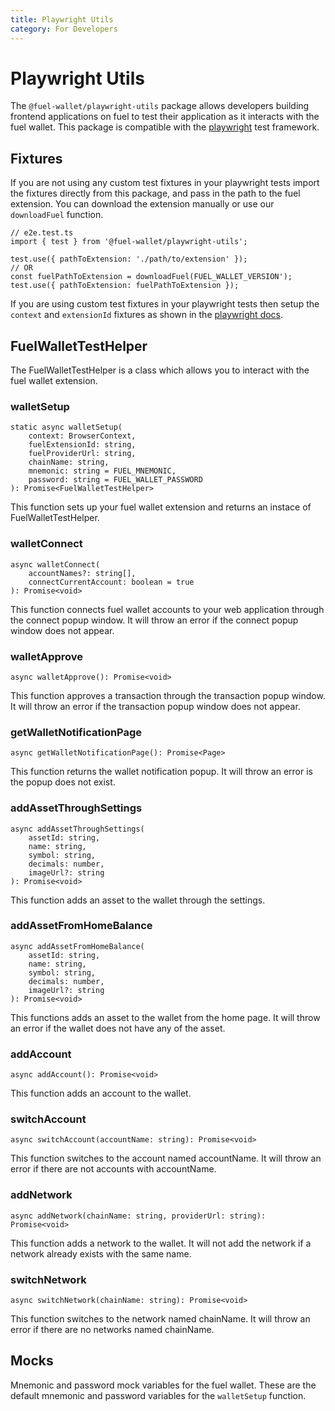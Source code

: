 ```yaml
---
title: Playwright Utils
category: For Developers
---
```


# Playwright Utils

The `@fuel-wallet/playwright-utils` package allows developers building frontend applications on fuel to test their application as it interacts with the fuel wallet. This package is compatible with the [playwright](https://playwright.dev/) test framework.

## Fixtures

If you are not using any custom test fixtures in your playwright tests import the fixtures directly from this package, and pass in the path to the fuel extension. You can download the extension manually or use our `downloadFuel` function.

```tsx
// e2e.test.ts
import { test } from '@fuel-wallet/playwright-utils';

test.use({ pathToExtension: './path/to/extension' });
// OR
const fuelPathToExtension = downloadFuel(FUEL_WALLET_VERSION');
test.use({ pathToExtension: fuelPathToExtension });
```

If you are using custom test fixtures in your playwright tests then setup the `context` and `extensionId` fixtures as shown in the [playwright docs](https://playwright.dev/docs/chrome-extensions#testing).

## FuelWalletTestHelper

The FuelWalletTestHelper is a class which allows you to interact with the fuel wallet extension.

### walletSetup

```tsx
static async walletSetup(
    context: BrowserContext,
    fuelExtensionId: string,
    fuelProviderUrl: string,
    chainName: string,
    mnemonic: string = FUEL_MNEMONIC,
    password: string = FUEL_WALLET_PASSWORD
): Promise<FuelWalletTestHelper>
```

This function sets up your fuel wallet extension and returns an instace of FuelWalletTestHelper.

### walletConnect

```tsx
async walletConnect(
    accountNames?: string[],
    connectCurrentAccount: boolean = true
): Promise<void>
```

This function connects fuel wallet accounts to your web application through the connect popup window. It will throw an error if the connect popup window does not appear.

### walletApprove

```tsx
async walletApprove(): Promise<void>
```

This function approves a transaction through the transaction popup window. It will throw an error if the transaction popup window does not appear.

### getWalletNotificationPage

```tsx
async getWalletNotificationPage(): Promise<Page>
```

This function returns the wallet notification popup. It will throw an error is the popup does not exist.

### addAssetThroughSettings

```tsx
async addAssetThroughSettings(
    assetId: string,
    name: string,
    symbol: string,
    decimals: number,
    imageUrl?: string
): Promise<void>
```

This function adds an asset to the wallet through the settings.

### addAssetFromHomeBalance

```tsx
async addAssetFromHomeBalance(
    assetId: string,
    name: string,
    symbol: string,
    decimals: number,
    imageUrl?: string
): Promise<void>
```

This functions adds an asset to the wallet from the home page. It will throw an error if the wallet does not have any of the asset.

### addAccount

```tsx
async addAccount(): Promise<void>
```

This function adds an account to the wallet.

### switchAccount

```tsx
async switchAccount(accountName: string): Promise<void>
```

This function switches to the account named accountName. It will throw an error if there are not accounts with accountName.

### addNetwork

```tsx
async addNetwork(chainName: string, providerUrl: string): Promise<void>
```

This function adds a network to the wallet. It will not add the network if a network already exists with the same name.

### switchNetwork

```tsx
async switchNetwork(chainName: string): Promise<void>
```

This function switches to the network named chainName. It will throw an error if there are no networks named chainName.

## Mocks

Mnemonic and password mock variables for the fuel wallet. These are the default mnemonic and password variables for the `walletSetup` function.
